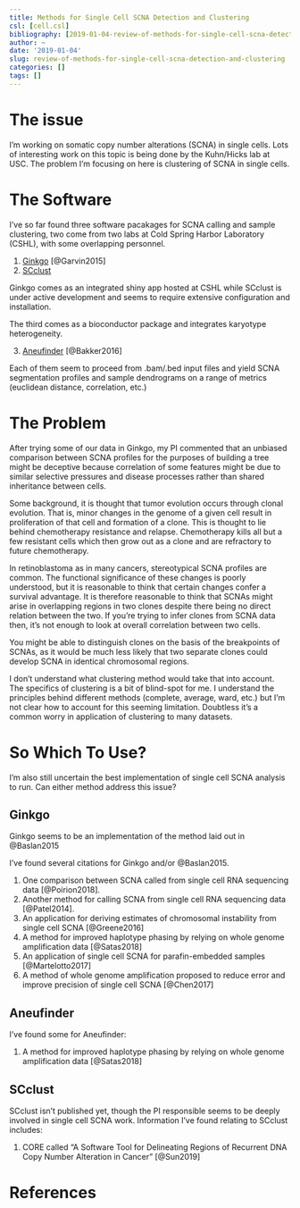 ```yaml
---
title: Methods for Single Cell SCNA Detection and Clustering
csl: [cell.csl]
bibliography: [2019-01-04-review-of-methods-for-single-cell-scna-detection-and-clustering.bib]
author: ~
date: '2019-01-04'
slug: review-of-methods-for-single-cell-scna-detection-and-clustering
categories: []
tags: []
---
```



# The issue 

I'm working on somatic copy number alterations (SCNA) in single cells. Lots of interesting work on this topic is being done by the Kuhn/Hicks lab at USC. The problem I'm focusing on here is clustering of SCNA in single cells. 

# The Software

I've so far found three software pacakages for SCNA calling and sample clustering, two come from two labs at Cold Spring Harbor Laboratory (CSHL), with some overlapping personnel. 

1.  [Ginkgo](http://qb.cshl.edu/ginkgo/?q=/EGgIcLtaAcUEbqb1VaIa) [@Garvin2015]
2.  [SCclust](https://github.com/KrasnitzLab/SCclust)

Ginkgo comes as an integrated shiny app hosted at CSHL while SCclust is under active development and seems to require extensive configuration and installation.

The third comes as a bioconductor package and integrates karyotype heterogeneity. 

3.  [Aneufinder](https://bioconductor.org/packages/release/bioc/html/AneuFinder.html) [@Bakker2016]

Each of them seem to proceed from .bam/.bed input files and yield SCNA segmentation profiles and sample dendrograms on a range of metrics (euclidean distance, correlation, etc.)

# The Problem
After trying some of our data in Ginkgo, my PI commented that an unbiased comparison between SCNA profiles for the purposes of building a tree might be deceptive because correlation of some features might be due to similar selective pressures and disease processes rather than shared inheritance between cells.

Some background, it is thought that tumor evolution occurs through clonal evolution. That is, minor changes in the genome of a given cell result in proliferation of that cell and formation of a clone. This is thought to lie behind chemotherapy resistance and relapse. Chemotherapy kills all but a few resistant cells which then grow out as a clone and are refractory to future chemotherapy.

In retinoblastoma as in many cancers, stereotypical SCNA profiles are common. The functional significance of these changes is poorly understood, but it is reasonable to think that certain changes confer a survival advantage. It is therefore reasonable to think that SCNAs might arise in overlapping regions in two clones despite there being no direct relation between the two. If you're trying to infer clones from SCNA data then, it's not enough to look at overall correlation between two cells. 

You might be able to distinguish clones on the basis of the breakpoints of SCNAs, as it would be much less likely that two separate clones could develop SCNA in identical chromosomal regions. 

I don't understand what clustering method would take that into account. The specifics of clustering is a bit of blind-spot for me. I understand the principles behind different methods (complete, average, ward, etc.) but I'm not clear how to account for this seeming limitation. Doubtless it's a common worry in application of clustering to many datasets. 


# So Which To Use?

I'm also still uncertain the best implementation of single cell SCNA analysis to run. Can either method address this issue?

## Ginkgo 
Ginkgo seems to be an implementation of the method laid out in @Baslan2015

I've found several citations for Ginkgo and/or @Baslan2015. 

1. One comparison between SCNA called from single cell RNA sequencing data [@Poirion2018].
2. Another method for calling SCNA from single cell RNA sequencing data [@Patel2014]. 
3. An application for deriving estimates of chromosomal instability from single cell SCNA [@Greene2016]
4. A method for improved haplotype phasing by relying on whole genome amplification data [@Satas2018]
5. An application of single cell SCNA for parafin-embedded samples [@Martelotto2017]
6. A method of whole genome amplification proposed to reduce error and improve precision of single cell SCNA [@Chen2017]

## Aneufinder

I've found some for Aneufinder:

1. A method for improved haplotype phasing by relying on whole genome amplification data [@Satas2018]

## SCclust

SCclust isn't published yet, though the PI responsible seems to be deeply involved in single cell SCNA work. Information I've found relating to SCclust includes:

1. CORE called "A Software Tool for Delineating Regions of Recurrent DNA Copy Number Alteration in Cancer" [@Sun2019]


# References



